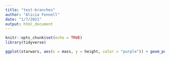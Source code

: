 ```yaml
---
title: "test-branches"
author: "Alicia Fennell"
date: "1/7/2021"
output: html_document
---
```


```r
knitr::opts_chunk$set(echo = TRUE)
library(tidyverse)
```
```r
ggplot(starwars, aes(x = mass, y = height, color = "purple")) + geom_point()
```

